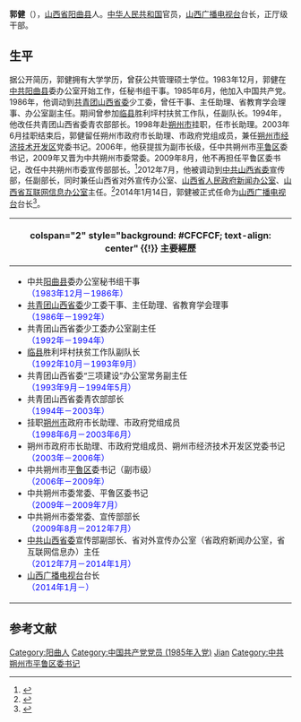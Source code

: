 {{otheruse|郭建 (消歧义)}}
{{Infobox_Politician
| name = 郭健
| image name = 
| width =
| now = [[山西广播电视台|山西广播电视台]]台长
| period = 2014年1月14日－
| 性别 =男 
| Native place =
| place of birth =[[山西省|山西省]][[阳曲县|阳曲县]]
| date of birth = {{birth year and age|1961|2}}
|逝世日期 =
|逝世地點 = 
|別名     = 
| nationality ={{PRC}}
| spouse =
| relatives =
| party ={{CPC|19px}} 
| educate = 
| past =
}}
'''郭健'''（{{bd|1961年|2月|}}），[[山西省|山西省]][[阳曲县|阳曲县]]人。[[中华人民共和国|中华人民共和国]]官员，[[山西广播电视台|山西广播电视台]]台长，正厅级干部。

== 生平 ==
据公开简历，郭健拥有大学学历，曾获公共管理硕士学位。1983年12月，郭健在[[中共|中共]][[阳曲县|阳曲县]]委办公室开始工作，任秘书组干事。1985年6月，他加入中国共产党。1986年，他调动到[[共青团山西省委|共青团山西省委]]少工委，曾任干事、主任助理、省教育学会理事、办公室副主任。期间曾参加[[临县|临县]]胜利坪村扶贫工作队，任副队长。1994年，他改任共青团山西省委青农部部长。1998年赴[[朔州市|朔州市]]挂职，任市长助理。2003年6月挂职结束后，郭健留任朔州市政府市长助理、市政府党组成员，兼任[[朔州市经济技术开发区|朔州市经济技术开发区]]党委书记。2006年，他获提拔为副市长级，任中共朔州市[[平鲁区|平鲁区]]委书记，2009年又晋为中共朔州市委常委。2009年8月，他不再担任平鲁区委书记，改任中共朔州市委宣传部部长。<ref>{{cite web|title=郭健简历|url=http://www.zt360.cn/jgzyjl/dfld/sxs/szs/2012/09/17/15512135234.html|website=政坛网|publisher=中共广东省委南方杂志社|accessdate=2016-08-13}}{{dead link|date=2018年4月 |bot=InternetArchiveBot |fix-attempted=yes }}</ref>2012年7月，他被调动到[[中共山西省委|中共山西省委]]宣传部，任副部长，同时兼任山西省对外宣传办公室、[[山西省人民政府新闻办公室|山西省人民政府新闻办公室]]、[[山西省互联网信息办公室|山西省互联网信息办公室]]主任。<ref>{{cite news|title=中共山西省委组织部公示|url=http://renshi.people.com.cn/n/2014/0101/c139617-23996261.html|accessdate=2016-08-13|agency=山西日报|date=2014-01-01|archive-date=2015-03-31|archive-url=https://web.archive.org/web/20150331141137/http://renshi.people.com.cn/n/2014/0101/c139617-23996261.html|dead-url=no}}</ref>2014年1月14日，郭健被正式任命为[[山西广播电视台|山西广播电视台]]台长<ref>{{cite news|title=山西广播电视台召开领导干部大会|url=http://www.sxrt.gov.cn/otherxx.aspx?id=2-123-21431-1-123.jsp|accessdate=2016-08-13|agency=山西广播电视台|date=2014-01-23|archive-url=https://web.archive.org/web/20140723172224/http://sxrt.gov.cn/otherxx.aspx?id=2-123-21431-1-123.jsp|archive-date=2014-07-23|dead-url=yes}}</ref>。

{| class="infobox bordered" style="width: 22em; font-size: 90%; text-align: left; float:right;" cellpadding="3"
|-
! colspan="2" style="background: #CFCFCF; text-align: center" {{!}} 主要經歷
|-
| colspan="2" style="font-size: 90%" |<div style="text-align: left">
* 中共[[阳曲县|阳曲县]]委办公室秘书组干事<br /><span style="color: blue;">（1983年12月－1986年）</span>
* [[共青团山西省委|共青团山西省委]]少工委干事、主任助理、省教育学会理事<br /><span style="color: blue;">（1986年－1992年）</span>
* 共青团山西省委少工委办公室副主任<br /><span style="color: blue;">（1992年－1994年）</span>
* [[临县|临县]]胜利坪村扶贫工作队副队长<br /><span style="color: blue;">（1992年10月－1993年9月）</span>
* 共青团山西省委“三项建设”办公室常务副主任<br /><span style="color: blue;">（1993年9月－1994年5月）</span>
* 共青团山西省委青农部部长<br /><span style="color: blue;">（1994年－2003年）</span>
* 挂职[[朔州市|朔州市]]政府市长助理、市政府党组成员<br /><span style="color: blue;">（1998年6月－2003年6月）</span>
* 朔州市政府市长助理、市政府党组成员、朔州市经济技术开发区党委书记<br /><span style="color: blue;">（2003年－2006年）</span>
* 中共朔州市[[平鲁区|平鲁区]]委书记（副市级）<br /><span style="color: blue;">（2006年－2009年）</span>
* 中共朔州市委常委、平鲁区委书记<br /><span style="color: blue;">（2009年－2009年7月）</span>
* 中共朔州市委常委、宣传部部长<br /><span style="color: blue;">（2009年8月－2012年7月）</span>
* [[中共山西省委|中共山西省委]]宣传部副部长、省对外宣传办公室（省政府新闻办公室，省互联网信息办）主任<br /><span style="color: blue;">（2012年7月－2014年1月）</span>
* [[山西广播电视台|山西广播电视台]]台长<br /><span style="color: blue;">（2014年1月－）</span>
</div>
|}

==参考文献==
{{reflist}}
{{start box}}
{{s-gov|prc}}
{{s-before|[[李海渊|李海渊]]}}
{{s-title|[[山西广播电视台|山西广播电视台]]台长|2014年1月14日－}}
{{s-inc}}
{{s-ppo|cpc}}
{{s-before|[[梁斌|梁斌]]}}
{{s-title|[[中国共产党|中国共产党]][[朔州市|朔州市]][[平鲁区|平鲁区]]委员会[[区委书记|书记]]|2006年－2009年8月}}
{{s-after|[[李俊|李俊]]}}
{{end box}}

{{DEFAULTSORT:Guo Jian}}
[[Category:阳曲人|Category:阳曲人]]
[[Category:中国共产党党员_(1985年入党)|Category:中国共产党党员 (1985年入党)]]
[[Category:郭姓|Jian]]
[[Category:中共朔州市平鲁区委书记|Category:中共朔州市平鲁区委书记]]